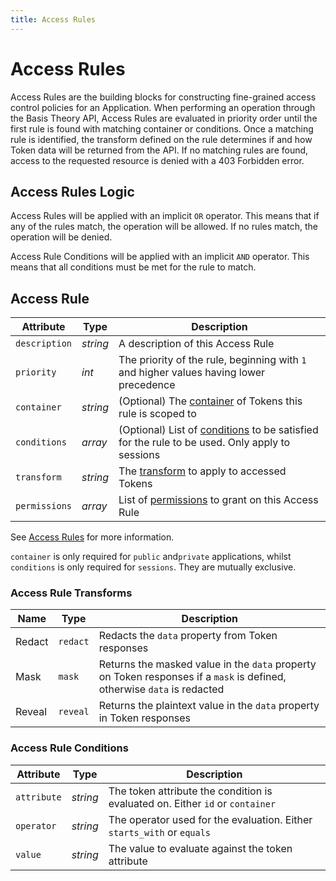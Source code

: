 ```yaml
---
title: Access Rules
---
```



# Access Rules

Access Rules are the building blocks for constructing fine-grained access control policies for an Application. When performing an operation through the Basis Theory API, Access Rules are evaluated in priority order until the first rule is found with matching container or conditions. Once a matching rule is identified, the transform defined on the rule determines if and how Token data will be returned from the API. If no matching rules are found, access to the requested resource is denied with a 403 Forbidden error.

## Access Rules Logic

Access Rules will be applied with an implicit `OR` operator. This means that if any of the rules match, the operation will be allowed. If no rules match, the operation will be denied.

Access Rule Conditions will be applied with an implicit `AND` operator. This means that all conditions must be met for the rule to match.

## Access Rule

| Attribute     | Type     | Description                                                                                                                                                 |
| ------------- | -------- | ----------------------------------------------------------------------------------------------------------------------------------------------------------- |
| `description` | _string_ | A description of this Access Rule                                                                                                                           |
| `priority`    | _int_    | The priority of the rule, beginning with `1` and higher values having lower precedence                                                                      |
| `container`   | _string_ | (Optional) The [container](/docs/concepts/what-are-containers) of Tokens this rule is scoped to                                                             |
| `conditions`  | _array_  | (Optional) List of [conditions](/docs/api/applications/access-rules#access-rule-conditions) to be satisfied for the rule to be used. Only apply to sessions |
| `transform`   | _string_ | The [transform](/docs/api/applications/access-rules#access-rule-transforms) to apply to accessed Tokens                                                     |
| `permissions` | _array_  | List of [permissions](/docs/api/applications/permissions#permission-types) to grant on this Access Rule                                                     |

See [Access Rules](/docs/concepts/access-controls#what-are-access-rules) for more information.

<Alert><code>container</code> is only required for <code>public</code> and<code>private</code> applications, whilst <code>conditions</code> is only required for <code>sessions</code>. They are mutually exclusive.</Alert>

### Access Rule Transforms

| Name   | Type     | Description                                                                                                             |
| ------ | -------- | ----------------------------------------------------------------------------------------------------------------------- |
| Redact | `redact` | Redacts the `data` property from Token responses                                                                        |
| Mask   | `mask`   | Returns the masked value in the `data` property on Token responses if a `mask` is defined, otherwise `data` is redacted |
| Reveal | `reveal` | Returns the plaintext value in the `data` property in Token responses                                                   |

### Access Rule Conditions

| Attribute   | Type     | Description                                                                   |
| ----------- | -------- | ----------------------------------------------------------------------------- |
| `attribute` | _string_ | The token attribute the condition is evaluated on. Either `id` or `container` |
| `operator`  | _string_ | The operator used for the evaluation. Either `starts_with` or `equals`        |
| `value`     | _string_ | The value to evaluate against the token attribute                             |
